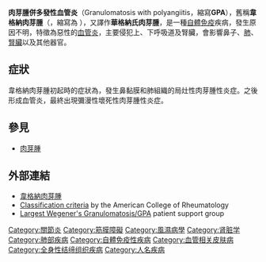{{medical}}
{{Infobox medical condition (new)  
| name            = 肉芽腫併多發性血管炎<br>Granulomatosis with polyangiitis  
| image           = Wegener's granulomatosis -b- intermed mag.jpg  
| caption         = [[Micrograph|Micrograph]] showing features characteristic of granulomatosis with polyangiitis –  a [[vasculitis|vasculitis]] and [[granuloma|granuloma]]s with multi-nucleated giant cells. [[H&E_stain|H&E stain]].  
| pronounce       =   
| field           =   
| synonyms        = Wegener's granulomatosis (WG)
| symptoms        = 
| complications   = 
| onset           = 
| duration        = 
| types           = 
| causes          = 
| risks           = 
| diagnosis       = 
| differential    = 
| prevention      = 
| treatment       = 
| medication      = 
| prognosis       = 
| frequency       = 
| deaths          = 
}}

'''肉芽腫併多發性血管炎'''（Granulomatosis with polyangiitis，縮寫'''GPA'''），舊稱'''韋格納肉芽腫'''（{{lang-en|Wegener's granulomatosis}}，縮寫為 {{lang|en|WG}}），又譯作'''華格納氏肉芽腫'''，是一種[[自體免疫|自體免疫]]疾病，發生原因不明，特徵為惡性的[[血管炎|血管炎]]，主要侵犯上、下呼吸道及腎臟，會影響鼻子、[[肺|肺]]、[[腎臟|腎臟]]以及其他器官。

== 症狀 ==
{{seealso|腎功能|腎生理學}}

韋格納肉芽腫初起時的症狀為，發生鼻黏膜和肺組織的局灶性肉芽腫性炎症。之後形成血管炎，最終出現彌漫性壞死性肉芽腫性炎症。

==參見==
*[[肉芽腫|肉芽腫]]

== 外部連結 ==
*[https://web.archive.org/web/20120212223133/http://depart.femh.org.tw/rheumatology/wegener.htm 韋格納肉芽腫]
*[http://www.rheumatology.org/publications/classification/wegener.asp?aud=mem Classification criteria] by the American College of Rheumatology
*[http://www.wegeners-granulomatosis.com Largest Wegener's Granulomatosis/GPA] patient support group

{{Nephrology}}
{{Systemic vasculitis}}

[[Category:關節炎|Category:關節炎]]
[[Category:筋膜障礙|Category:筋膜障礙]]
[[Category:風濕病學|Category:風濕病學]]
[[Category:肾脏学|Category:肾脏学]]
[[Category:肺部疾病|Category:肺部疾病]]
[[Category:自體免疫性疾病|Category:自體免疫性疾病]]
[[Category:血管相关皮肤病|Category:血管相关皮肤病]]
[[Category:全身性结缔组织疾病|Category:全身性结缔组织疾病]]
[[Category:人名疾病|Category:人名疾病]]